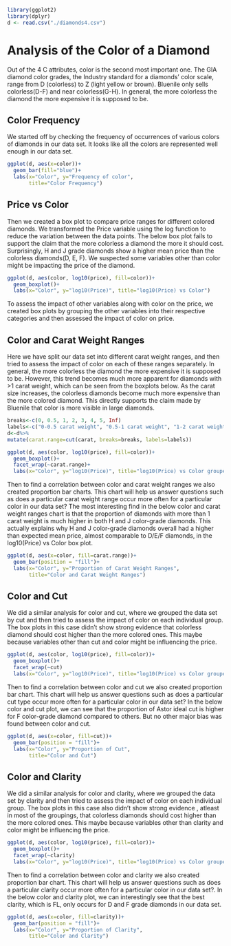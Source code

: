 
```r
library(ggplot2)
library(dplyr)
d <- read.csv("./diamonds4.csv")
```

# Analysis of the Color of a Diamond

Out of the 4 C attributes, color is the second most important one. The GIA diamond color grades, the Industry standard for a diamonds’ color scale, range from D (colorless) to Z (light yellow or brown). Bluenile only sells colorless(D-F) and near colorless(G-H). In general, the more colorless the diamond the more expensive it is supposed to be.

## Color Frequency

We started off by checking the frequency of occurrences of various colors of diamonds in our data set. It looks like all the colors are represented well enough in our data set.

```r
ggplot(d, aes(x=color))+
  geom_bar(fill="blue")+
  labs(x="Color", y="Frequency of color",
       title="Color Frequency")
```

## Price vs Color

Then we created a box plot to compare price ranges for different colored diamonds. We transformed the Price variable using the log function to reduce the variation between the data points. The below box plot fails to support the claim that the more colorless a diamond the more it should cost. Surprisingly, H and J grade diamonds show a higher mean price than the colorless diamonds(D, E, F). We suspected some variables other than color might be impacting the price of the diamond. 

```r
ggplot(d, aes(color, log10(price), fill=color))+
  geom_boxplot()+
  labs(x="Color", y="log10(Price)", title="log10(Price) vs Color")
```
To assess the impact of other variables along with color on the price, we created box plots by grouping the other variables into their respective categories and then assessed the impact of color on price.

## Color and Carat Weight Ranges

Here we have split our data set into different carat weight ranges, and then tried to assess the impact of color on each of these ranges separately. In general, the more colorless the diamond the more expensive it is supposed to be. However, this trend becomes much more apparent for diamonds with >1 carat weight, which can be seen from the boxplots below. As the carat size increases, the colorless diamonds become much more expensive than the more colored diamond. This directly supports the claim made by Bluenile that color is more visible in large diamonds. 


```r
breaks<-c(0, 0.5, 1, 2, 3, 4, 5, Inf)
labels<-c("0-0.5 carat weight", "0.5-1 carat weight", "1-2 carat weight", "2-3 carat weight", "3-4 carat weight", "4-5 carat weight", "5+ carat weight") 
d<-d%>%
mutate(carat.range=cut(carat, breaks=breaks, labels=labels))

ggplot(d, aes(color, log10(price), fill=color))+
  geom_boxplot()+
  facet_wrap(~carat.range)+
  labs(x="Color", y="log10(Price)", title="log10(Price) vs Color grouped by carat weight ranges")
```

Then to find a correlation between color and carat weight ranges we also created proportion bar charts. This chart will help us answer questions such as does a particular carat weight range occur more often for a particular color in our data set? The most interesting find in the below color and carat weight ranges chart is that the proportion of diamonds with more than 1 carat weight is much higher in both H and J color-grade diamonds. This actually explains why H and J color-grade diamonds overall had a higher than expected mean price, almost comparable to D/E/F diamonds, in the log10(Price) vs Color box plot.


```r
ggplot(d, aes(x=color, fill=carat.range))+
  geom_bar(position = "fill")+
  labs(x="Color", y="Proportion of Carat Weight Ranges",
       title="Color and Carat Weight Ranges")
```


## Color and Cut

We did a similar analysis for color and cut, where we grouped the data set by cut and then tried to assess the impact of color on each individual group. The box plots in this case didn't show strong evidence that colorless diamond should cost higher than the more colored ones. This maybe because variables other than cut and color might be influencing the price.

```r
ggplot(d, aes(color, log10(price), fill=color))+
  geom_boxplot()+
  facet_wrap(~cut)
  labs(x="Color", y="log10(Price)", title="log10(Price) vs Color grouped by cut")
```
Then to find a correlation between color and cut we also created proportion bar chart. This chart will help us answer questions such as does a particular cut type occur more often for a particular color in our data set?
In the below color and cut plot, we can see that the proportion of Astor ideal cut is higher for F color-grade diamond compared to others. But no other major bias was found between color and cut.

```r
ggplot(d, aes(x=color, fill=cut))+
  geom_bar(position = "fill")+
  labs(x="Color", y="Proportion of Cut",
       title="Color and Cut")
```


## Color and Clarity

We did a similar analysis for color and clarity, where we grouped the data set by clarity and then tried to assess the impact of color on each individual group. The box plots in this case also didn't show strong evidence , atleast in most of the groupings, that colorless diamonds should cost higher than the more colored ones. This maybe because variables other than clarity and color might be influencing the price.


```r
ggplot(d, aes(color, log10(price), fill=color))+
  geom_boxplot()+
  facet_wrap(~clarity)
  labs(x="Color", y="log10(Price)", title="log10(Price) vs Color grouped by clarity")
```
Then to find a correlation between color and clarity we also created proportion bar chart. This chart will help us answer questions such as does a particular clarity occur more often for a particular color in our data set?. In the below color and clarity plot, we can interestingly see that the best clarity, which is FL, only occurs for D and F grade diamonds in our data set. 

```r
ggplot(d, aes(x=color, fill=clarity))+
  geom_bar(position = "fill")+
  labs(x="Color", y="Proportion of Clarity",
       title="Color and Clarity")
```

